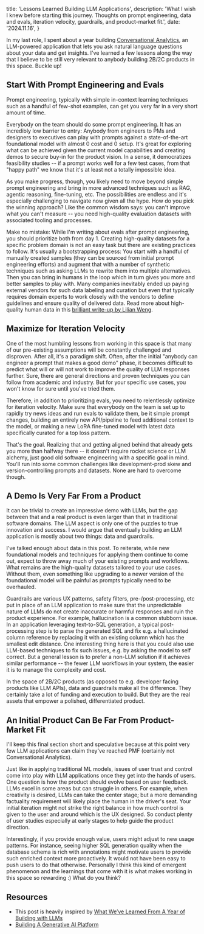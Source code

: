   title: 'Lessons Learned Building LLM Applications',
  description: 'What I wish I knew before starting this journey. Thoughts on prompt engineering, data and evals, iteration velocity, guardrails, and product-market fit.',
  date: '2024.11.16',
}

In my last role, I spent about a year building [Conversational Analytics](https://cloud.google.com/blog/products/business-intelligence/conversational-analytics-in-looker-is-now-in-preview), an LLM-powered application that lets you ask natural language questions about your data and get insights. I've learned a few lessons along the way that I believe to be still very relevant to anybody building 2B/2C products in this space. Buckle up!

## Start With Prompt Engineering and Evals

Prompt engineering, typically with simple in-context learning techniques such as a handful of few-shot examples, can get you very far in a very short amount of time.

Everybody on the team should do some prompt engineering. It has an incredibly low barrier to entry: Anybody from engineers to PMs and designers to executives can play with prompts against a state-of-the-art foundational model with almost 0 cost and 0 setup. It's great for exploring what can be achieved given the current model capabilities and creating demos to secure buy-in for the product vision. In a sense, it democratizes feasibility studies -- if a prompt works well for a few test cases, from that "happy path" we know that it's at least not a totally impossible idea.

As you make progress, though, you likely need to move beyond simple prompt engineering and bring in more advanced techniques such as RAG, agentic reasoning, fine-tuning, etc. The possibilities are endless and it's especially challenging to navigate now given all the hype. How do you pick the winning approach? Like the common wisdom says: you can't improve what you can't measure -- you need high-quality evaluation datasets with associated tooling and processes.

Make no mistake: While I'm writing about evals after prompt engineering, you should prioritize both from day 1. Creating high-quality datasets for a specific problem domain is not an easy task but there are existing practices to follow. It's usually a bootstrapping process: You start with a handful of manually created samples (they can be sourced from initial prompt engineering efforts) and augment that with a number of synthetic techniques such as asking LLMs to rewrite them into multiple alternatives. Then you can bring in humans in the loop which in turn gives you more and better samples to play with. Many companies inevitably ended up paying external vendors for such data labeling and curation but even that typically requires domain experts to work closely with the vendors to define guidelines and ensure quality of delivered data. Read more about high-quality human data in this [brilliant write-up by Lilian Weng](https://lilianweng.github.io/posts/2024-02-05-human-data-quality/).

## Maximize for Iteration Velocity

One of the most humbling lessons from working in this space is that many of our pre-existing assumptions will be constantly challenged and disproven. After all, it's a paradigm shift. Often, after the initial "anybody can engineer a prompt that makes a good demo" phase, it becomes difficult to predict what will or will not work to improve the quality of LLM responses further. Sure, there are general directions and proven techniques you can follow from academic and industry. But for your specific use cases, you won't know for sure until you've tried them.

Therefore, in addition to prioritizing evals, you need to relentlessly optimize for iteration velocity. Make sure that everybody on the team is set up to rapidly try news ideas and run evals to validate them, be it simple prompt changes, building an entirely new API/pipeline to feed additional context to the model, or making a new LoRA fine-tuned model with latest data specifically curated for a top loss pattern.

That's the goal. Realizing that and getting aligned behind that already gets you more than halfway there -- it doesn't require rocket science or LLM alchemy, just good old software engineering with a specific goal in mind. You'll run into some common challenges like development-prod skew and version-controlling prompts and datasets. None are hard to overcome though.

## A Demo Is Very Far From a Product

It can be trivial to create an impressive demo with LLMs, but the gap between that and a real product is even larger than that in traditional software domains. The LLM aspect is only one of the puzzles to true innovation and success. I would argue that eventually building an LLM application is mostly about two things: data and guardrails.

I've talked enough about data in this post. To reiterate, while new foundational models and techniques for applying them continue to come out, expect to throw away much of your existing prompts and workflows. What remains are the high-quality datasets tailored to your use cases. Without them, even something like upgrading to a newer version of the foundational model will be painful as prompts typically need to be overhauled.

Guardrails are various UX patterns, safety filters, pre-/post-processing, etc put in place of an LLM application to make sure that the unpredictable nature of LLMs do not create inaccurate or harmful responses and ruin the product experience. For example, hallucination is a common stubborn issue. In an application leveraging text-to-SQL generation, a typical post-processing step is to parse the generated SQL and fix e.g. a hallucinated column reference by replacing it with an existing column which has the smallest edit distance. One interesting thing here is that you could also use LLM-based techniques to fix such issues, e.g. by asking the model to self correct. But a general lesson is to prefer a non-LLM solution if it achieves similar performance -- the fewer LLM workflows in your system, the easier it is to manage the complexity and cost.

In the space of 2B/2C products (as opposed to e.g. developer facing products like LLM APIs), data and guardrails make all the difference. They certainly take a lot of funding and execution to build. But they are the real assets that empower a polished, differentiated product.

## An Initial Product Can Be Far From Product-Market Fit

I'll keep this final section short and speculative because at this point very few LLM applications can claim they've reached PMF (certainly not Conversational Analytics).

Just like in applying traditional ML models, issues of user trust and control come into play with LLM applications once they get into the hands of users. One question is how the product should evolve based on user feedback. LLMs excel in some areas but can struggle in others. For example, when creativity is desired, LLMs can take the center stage; but a more demanding factuality requirement will likely place the human in the driver's seat. Your initial iteration might not strike the right balance in how much control is given to the user and around which is the UX designed. So conduct plenty of user studies especially at early stages to help guide the product direction.

Interestingly, if you provide enough value, users might adjust to new usage patterns. For instance, seeing higher SQL generation quality when the database schema is rich with annotations might motivate users to provide such enriched context more proactively. It would not have been easy to push users to do that otherwise. Personally I think this kind of emergent phenomenon and the learnings that come with it is what makes working in this space so rewarding :) What do you think?

## Resources

- This post is heavily inspired by [What We’ve Learned From A Year of Building with LLMs](https://applied-llms.org/)
- [Building A Generative AI Platform](https://huyenchip.com/2024/07/25/genai-platform.html)
